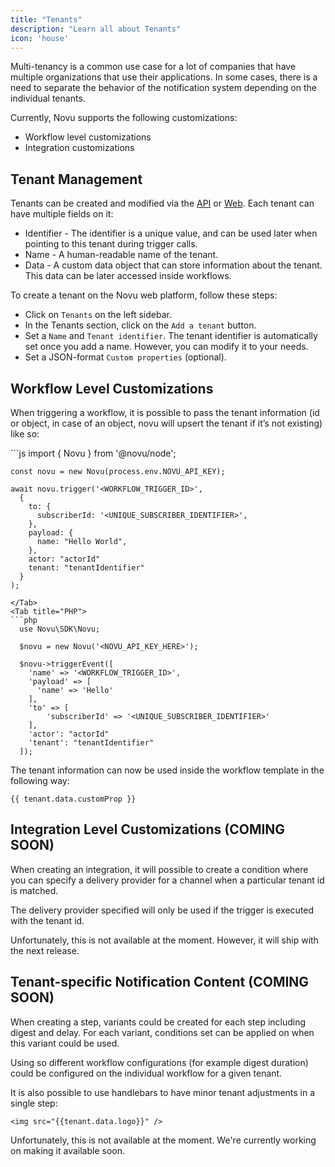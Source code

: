 ```yaml
---
title: "Tenants"
description: "Learn all about Tenants"
icon: 'house'
---
```


Multi-tenancy is a common use case for a lot of companies that have multiple organizations that use their applications. In some cases, there is a need to separate the behavior of the notification system depending on the individual tenants. 

Currently, Novu supports the following customizations:

- Workflow level customizations
- Integration customizations

## Tenant Management 

Tenants can be created and modified via the [API](http://docs.novu.co/api-reference/tenants/get-tenants) or [Web](https://web.novu.co/tenants). Each tenant can have multiple fields on it:

* Identifier - The identifier is a unique value, and can be used later when pointing to this tenant during trigger calls.
* Name - A human-readable name of the tenant.
* Data - A custom data object that can store information about the tenant. This data can be later accessed inside workflows.

To create a tenant on the Novu web platform, follow these steps:

- Click on `Tenants` on the left sidebar.
- In the Tenants section, click on the `Add a tenant` button.
- Set a `Name` and `Tenant identifier`. The tenant identifier is automatically set once you add a name. However, you can modify it to your needs.
- Set a JSON-format `Custom properties` (optional).

## Workflow Level Customizations

When triggering a workflow, it is possible to pass the tenant information (id or object, in case of an object, novu will upsert the tenant if it’s not existing) like so:

<Tabs>
  <Tab title="Node.js">
  ```js
    import { Novu } from '@novu/node';

    const novu = new Novu(process.env.NOVU_API_KEY);

    await novu.trigger('<WORKFLOW_TRIGGER_ID>',
      {
        to: {
          subscriberId: '<UNIQUE_SUBSCRIBER_IDENTIFIER>',
        },
        payload: {
          name: "Hello World",
        },
        actor: "actorId"
        tenant: "tenantIdentifier"
      }
    );
  ```
  </Tab>
  <Tab title="PHP">
  ```php
    use Novu\SDK\Novu;

    $novu = new Novu('<NOVU_API_KEY_HERE>');

    $novu->triggerEvent([
      'name' => '<WORKFLOW_TRIGGER_ID>',
      'payload' => [
        'name' => 'Hello'
      ],
      'to' => [
          'subscriberId' => '<UNIQUE_SUBSCRIBER_IDENTIFIER>'
      ],
      'actor': "actorId"
      'tenant': "tenantIdentifier"
    ]);
  ```
  </Tab>
</Tabs>

The tenant information can now be used inside the workflow template in the following way:

```
{{ tenant.data.customProp }}
```

## Integration Level Customizations (COMING SOON)

When creating an integration, it will possible to create a condition where you can specify a delivery provider for a channel when a particular tenant id is matched.

The delivery provider specified will only be used if the trigger is executed with the tenant id.

<Warning> Unfortunately, this is not available at the moment. However, it will ship with the next release. </Warning>

## Tenant-specific Notification Content (COMING SOON)

When creating a step, variants could be created for each step including digest and delay. For each variant, conditions set can be applied on when this variant could be used. 

Using so different workflow configurations (for example digest duration) could be configured on the individual workflow for a given tenant.

It is also possible to use handlebars to have minor tenant adjustments in a single step:

```
<img src="{{tenant.data.logo}}" />
```

<Warning> Unfortunately, this is not available at the moment. We're currently working on making it available soon. </Warning>
